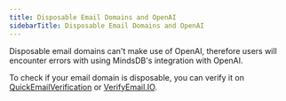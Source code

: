 ```yaml
---
title: Disposable Email Domains and OpenAI
sidebarTitle: Disposable Email Domains and OpenAI
---
```


Disposable email domains can't make use of OpenAI, therefore users will encounter errors with using MindsDB's integration with OpenAI.

To check if your email domain is disposable, you can verify it on [QuickEmailVerification](https://quickemailverification.com/tools/disposable-email-address-detector) or [VerifyEmail.IO](https://verifymail.io/domain/ipnuc.com).
